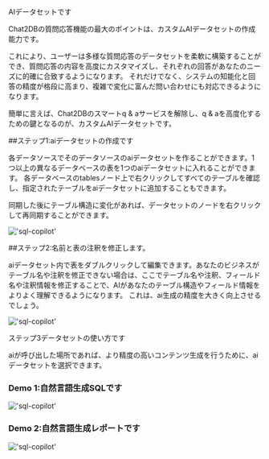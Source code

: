 AIデータセットです

Chat2DBの質問応答機能の最大のポイントは、カスタムAIデータセットの作成能力です。

これにより、ユーザーは多様な質問応答のデータセットを柔軟に構築することができ、質問応答の内容を高度にカスタマイズし、それぞれの回答があなたのニーズに的確に合致するようになります。
それだけでなく、システムの知能化と回答の精度が格段に高まり、複雑で変化に富んだ問い合わせにも対応できるようになります。

簡単に言えば、Chat2DBのスマートq & aサービスを解除し、q & aを高度化するための鍵となるのが、カスタムAIデータセットです。

##ステップ1:aiデータセットの作成です

各データソースでそのデータソースのaiデータセットを作ることができます。1つ以上の異なるデータベースの表を1つのaiデータセットに入れることができます。
各データベースのtablesノード上で右クリックしてすべてのテーブルを確認し、指定されたテーブルをaiデータセットに追加することもできます。

同期した後にテーブル構造に変化があれば、データセットのノードを右クリックして再同期することができます。

!['sql-copilot'](/image/AI-image/create-ai-data-collection.gif)

##ステップ2:名前と表の注釈を修正します。

aiデータセット内で表をダブルクリックして編集できます。あなたのビジネスがテーブル名や注釈を修正できない場合は、ここでテーブル名や注釈、フィールド名や注釈情報を修正することで、AIがあなたのテーブル構造やフィールド情報をよりよく理解できるようになります。
これは、ai生成の精度を大きく向上させるでしょう。

!['sql-copilot'](/image/AI-image/ai-data-collection-edit-table.gif)

ステップ3データセットの使い方です

aiが呼び出した場所であれば、より精度の高いコンテンツ生成を行うために、aiデータセットを選択できます。

### Demo 1:自然言語生成SQLです

!['sql-copilot'](/image/AI-image/ai-data-collection-text2sql.gif)

### Demo 2:自然言語生成レポートです

!['sql-copilot'](/image/AI-image/ai-data-collection-create-dashboard.gif)